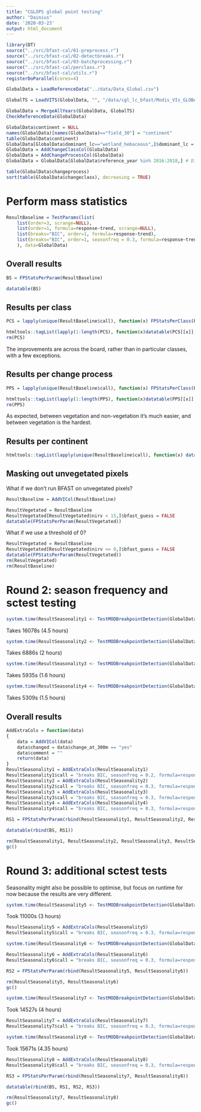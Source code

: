```yaml
---
title: "CGLOPS global point testing"
author: "Dainius"
date: '2020-03-23'
output: html_document
---
```


```r
library(DT)
source("../src/bfast-cal/01-preprocess.r")
source("../src/bfast-cal/02-detectbreaks.r")
source("../src/bfast-cal/03-batchprocessing.r")
source("../src/bfast-cal/perclass.r")
source("../src/bfast-cal/utils.r")
registerDoParallel(cores=4)
```
```r
GlobalData = LoadReferenceData("../data/Data_Global.csv")
```
```r
GlobalTS = LoadVITS(GlobalData, "", "/data/cgl_lc_bfast/Modis_VIs_GLOBAL_UTM_FINAL/", "Global")
```
```r
GlobalData = MergeAllYears(GlobalData, GlobalTS)
CheckReferenceData(GlobalData)
```

```r
GlobalData$continent = NULL
names(GlobalData)[names(GlobalData)=="field_30"] = "continent"
table(GlobalData$continent)
GlobalData[GlobalData$dominant_lc=="wetland_hebaceous",]$dominant_lc = "wetland_herbaceous"
GlobalData = AddChangeClassCol(GlobalData)
GlobalData = AddChangeProcessCol(GlobalData)
GlobalData = GlobalData[GlobalData$reference_year %in% 2016:2018,] # Discard any changes in 2015, reference does not track that
```

```r
table(GlobalData$changeprocess)
sort(table(GlobalData$changeclass), decreasing = TRUE)
```

# Perform mass statistics

```r
ResultBaseline = TestParams(list(
    list(order=3, scrange=NULL),
    list(order=1, formula=response~trend, scrange=NULL),
    list(breaks="BIC", order=1, formula=response~trend),
    list(breaks="BIC", order=1, seasonfreq = 0.3, formula=response~trend+season, scrange=NULL)
    ), data=GlobalData)
```
## Overall results

```r
BS = FPStatsPerParam(ResultBaseline)
```

```r
datatable(BS)
```

## Results per class

```r
PCS = lapply(unique(ResultBaseline$call), function(x) FPStatsPerClass(ResultBaseline[ResultBaseline$call==x,], cl=2))
```
```r
htmltools::tagList(lapply(1:length(PCS), function(x)datatable(PCS[[x]], caption=unique(ResultBaseline$call)[x])))
rm(PCS)
```

The improvements are across the board, rather than in particular classes, with a few exceptions.

## Results per change process

```r
PPS = lapply(unique(ResultBaseline$call), function(x) FPStatsPerClass(ResultBaseline[ResultBaseline$call==x,], column = "changeprocess", cl=2))
```
```r
htmltools::tagList(lapply(1:length(PPS), function(x)datatable(PPS[[x]], caption=unique(ResultBaseline$call)[x])))
rm(PPS)
```

As expected, between vegetation and non-vegetation it's much easier, and between vegetation is the hardest.

## Results per continent

```r
htmltools::tagList(lapply(unique(ResultBaseline$call), function(x) datatable(FPStatsPerContinent(ResultBaseline[ResultBaseline$call==x,]), caption=x, cl=2)))
```

## Masking out unvegetated pixels

What if we don't run BFAST on unvegetated pixels?
```r
ResultBaseline = AddVICol(ResultBaseline)
```

```r
ResultVegetated = ResultBaseline
ResultVegetated[ResultVegetated$nirv < 15,]$bfast_guess = FALSE
datatable(FPStatsPerParam(ResultVegetated))
```

What if we use a threshold of 0?

```r
ResultVegetated = ResultBaseline
ResultVegetated[ResultVegetated$nirv <= 0,]$bfast_guess = FALSE
datatable(FPStatsPerParam(ResultVegetated))
rm(ResultVegetated)
rm(ResultBaseline)
```

# Round 2: season frequency and sctest testing

```r
system.time(ResultSeasonality1 <- TestMODBreakpointDetection(GlobalData, breaks="BIC", order=1, seasonfreq = 0.2, formula=response~trend+season, scrange=NULL))
```
Takes 16078s (4.5 hours)
```r
system.time(ResultSeasonality2 <- TestMODBreakpointDetection(GlobalData, breaks="BIC", order=1, seasonfreq = 0.3, formula=response~trend+season, scrange=c(2009, 2020), scsig=0.01))
```
Takes 6886s (2 hours)
```r
system.time(ResultSeasonality3 <- TestMODBreakpointDetection(GlobalData, breaks="BIC", order=1, seasonfreq = 0.3, formula=response~trend+season, scrange=c(2014, 2020), scsig=0.01))
```
Takes 5935s (1.6 hours)
```r
system.time(ResultSeasonality4 <- TestMODBreakpointDetection(GlobalData, breaks="BIC", order=1, seasonfreq = 0.3, formula=response~trend+season, scrange=c(2014, 2020), scsig=0.005))
```
Takes 5309s (1.5 hours)

## Overall results

```r
AddExtraCols = function(data)
{
    data = AddVICol(data)
    data$changed = data$change_at_300m == "yes"
    data$comment = ""
    return(data)
}
ResultSeasonality1 = AddExtraCols(ResultSeasonality1)
ResultSeasonality1$call = "breaks BIC, seasonfreq = 0.2, formula=response~trend+season, scrange=NULL"
ResultSeasonality2 = AddExtraCols(ResultSeasonality2)
ResultSeasonality2$call = "breaks BIC, seasonfreq = 0.3, formula=response~trend+season, scrange=c(2009, 2020), scsig=0.01"
ResultSeasonality3 = AddExtraCols(ResultSeasonality3)
ResultSeasonality3$call = "breaks BIC, seasonfreq = 0.3, formula=response~trend+season, scrange=c(2014, 2020), scsig=0.01"
ResultSeasonality4 = AddExtraCols(ResultSeasonality4)
ResultSeasonality4$call = "breaks BIC, seasonfreq = 0.3, formula=response~trend+season, scrange=c(2014, 2020), scsig=0.005"
```

```r
RS1 = FPStatsPerParam(rbind(ResultSeasonality1, ResultSeasonality2, ResultSeasonality3, ResultSeasonality4))
```
```r
datatable(rbind(BS, RS1))
```

```r
rm(ResultSeasonality1, ResultSeasonality2, ResultSeasonality3, ResultSeasonality4)
gc()
```

# Round 3: additional sctest tests

Seasonality might also be possible to optimise, but focus on runtime for now because the results are very different.

```r
system.time(ResultSeasonality5 <- TestMODBreakpointDetection(GlobalData, quiet=TRUE, breaks="BIC", order=1, seasonfreq = 0.3, formula=response~trend+season, scrange=c(2009, 2020), scsig=0.1))
```
Took 11000s (3 hours)
```r
ResultSeasonality5 = AddExtraCols(ResultSeasonality5)
ResultSeasonality5$call = "breaks BIC, seasonfreq = 0.3, formula=response~trend+season, scrange=c(2009, 2020), scsig=0.1"
```
```r
system.time(ResultSeasonality6 <- TestMODBreakpointDetection(GlobalData, quiet=TRUE, breaks="BIC", order=1, seasonfreq = 0.3, formula=response~trend+season, scrange=c(2014, 2020), scsig=0.1))
```
```r
ResultSeasonality6 = AddExtraCols(ResultSeasonality6)
ResultSeasonality6$call = "breaks BIC, seasonfreq = 0.3, formula=response~trend+season, scrange=c(2014, 2020), scsig=0.1"
```
```r
RS2 = FPStatsPerParam(rbind(ResultSeasonality5, ResultSeasonality6))
```
```r
rm(ResultSeasonality5, ResultSeasonality6)
gc()
```

```r
system.time(ResultSeasonality7 <- TestMODBreakpointDetection(GlobalData, quiet=TRUE, breaks="BIC", order=1, seasonfreq = 0.3, formula=response~trend+season, scrange=c(2009, 2020), scsig=0.3))
```
Took 14527s (4 hours)
```r
ResultSeasonality7 = AddExtraCols(ResultSeasonality7)
ResultSeasonality7$call = "breaks BIC, seasonfreq = 0.3, formula=response~trend+season, scrange=c(2009, 2020), scsig=0.3"
```
```r
system.time(ResultSeasonality8 <- TestMODBreakpointDetection(GlobalData, quiet=TRUE, breaks="BIC", order=1, seasonfreq = 0.3, formula=response~trend+season, scrange=c(2014, 2020), scsig=0.5))
```
Took 15671s (4.35 hours)
```r
ResultSeasonality8 = AddExtraCols(ResultSeasonality8)
ResultSeasonality8$call = "breaks BIC, seasonfreq = 0.3, formula=response~trend+season, scrange=c(2014, 2020), scsig=0.5"
```
```r
RS3 = FPStatsPerParam(rbind(ResultSeasonality7, ResultSeasonality8))
```

```r
datatable(rbind(BS, RS1, RS2, RS3))
```

```r
rm(ResultSeasonality7, ResultSeasonality8)
gc()
```
